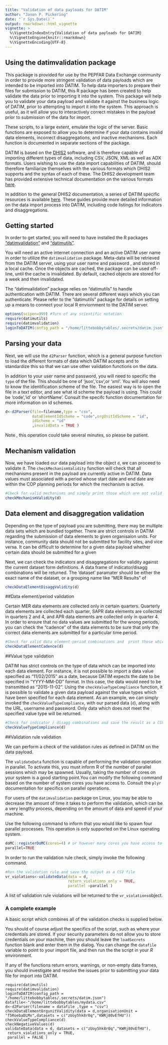 ```yaml
---
title: "Validation of data payloads for DATIM"
author: "Jason P. Pickering"
date: "`r Sys.Date()`"
output: rmarkdown::html_vignette
vignette: >
  %\VignetteIndexEntry{Validation of data payloads for DATIM}
  %\VignetteEngine{knitr::rmarkdown}
  %\VignetteEncoding{UTF-8}
---
```



## Using the datimvalidation package

This package is provided for use by the PEPFAR Data Exchange community in order to provide more stringent validation 
of data payloads which are intended to be imported into DATIM. To help data importers to prepare their files for submission to DATIM, this R package has been created to help validate the data prior to importing it into the system. This package will help you to validate your data payload and validate it against the business logic of DATIM, prior to  attempting to import it into the system. This approach is useful, as it will allow you to interactively correct mistakes in the payload prior to submission of the data for import. 

These scripts, to a large extent, emulate the logic of the server. Basic functions are exposed to allow
you to determine if your data contains invalid data elements, incorrect disaggregations, and inactive mechanisms. Each function is documented in separate sections of the package. 

DATIM is based on the [DHIS2](https://www.dhis2.org/) software, and is therefore capable of importing different types of data, including
CSV, JSON, XML as well as ADX formats. Users wishing to use the data import capabilities of DATIM, should therefore familiarize themselves with 
the various formats which DHIS2 supports and the syntax of each of these. The DHIS2 development team has provided extensive technical
documentation on the various formats [here](https://docs.dhis2.org/master/en/developer/html/webapi_data_values.html#webapi_data_values_csv). 

In addition to the general DHIS2 documentation, a series of DATIM specific resources is available [here](https://datim.zendesk.com/hc/en-us/sections/200413199-Data-Import-and-Exchange). These guides provide more detailed information on the data import process into DATIM, including code listings for indicators and disaggregations. 



## Getting started

In order to get started, you will need to have installed the R packages ["datimvalidation"](https://github.com/jason-p-pickering/datim-validation) and ["datimutils"](https://github.com/pepfar-datim/datimutils). 

You will need an active internet connection and an active DATIM user name in order to utilize the `datimvalidation` package. Meta-data will be retrieved from the DATIM server, using your user name and password , and stored in a local cache. Once the objects are cached, the package can be used off-line, until the cache is invalidated. By default, cached objects are stored for a week and then invalidated. 


The "datimvalidation" package relies on "datimutils" to handle authentication with DATIM. There are several different ways which you can authenticate. Please refer to the "datimutils" package for details on setting up a means to connect your local R enviornment to the DATIM server. 

```r
options(scipen=999) #Turn of any scientific notation
require(datimutils)
require(datimvalidation)
loginToDATIM(config_path = "/home/littebobbytables/.secrets/datim.json")
```


## Parsing your data

Next, we will use the `d2Parser` function, which is a general purpose function to load the different formats of data which 
DATIM accepts and to standardize this so that we can use other validation functions on the data. 

In addition to your user name and password, you will need to specific the `type` of the file. This should be one of 'json','csv',or 'xml'. 
You will also need to know the identification scheme of the file. The easiest way is to open the file in a text editor, and see what id scheme
the payload is using. This could be 'code','id' or 'shortName'. Consult the specifc function documentation for more information on id schemes.

```r
d<-d2Parser(file=filename,type = "csv",
            dataElementIdScheme = "code",orgUnitIdScheme = "id",
            idScheme = "id" 
            ,invalidData = TRUE )
```

Note , this operation could take several minutes, so please be patient. 

## Mechanism validation

Now, we have loaded our data payload into the object `d`, we can proceed to validate it. The `checkMechanismValidity` function will check that all mechanisms present in the payload are currently active in DATIM. Data values must associated with a period whose start date and end date are within the COP planning periods for which the mechanism is active. 

```r
#Check for valid mechanisms and simply print those which are not valid
checkMechanismValidity(d)
```


## Data element  and disaggregation validation

Depending on the type of payload you are submitting, there may be multiple data sets which are bundled together. There are strict controls in DATIM regarding the submission of data elements to given organisaion units. For instance, community data should not be submitted for facility sites, and vice versa. It can be difficult to determine for a given data payload whether certain data should be submitted for a given 

Next, we can check the indicators and disaggregations for validity against the current dataset form definitions. A data frame of indicator/disagg combinations will be returned. The 'dataset' paramater should be either the exact name of the dataset, or a grouping name like "MER Results" of 


```r
checkDataElementDisaggValidity(d)
```

##Data element/period validation

Certain MER data elements are collected only in certain quarters. Quarterly data elements are collected each quarter, SAPR data elements are collected in quarters 2 and 4, and APR data elements are collected only in quarter 4. 
In order to ensure that no data values are submitted for the wrong periods, you can check the "cadence" of the data elements to be sure that only the correct data elements are submitted for a particular time period. 


```r
#Check for valid data element-period combinations and  print those which are not valid
checkDataElementCadence(d)
```


##Value type validation

DATIM has strict controls on the type of data which can be imported into each data element. For instance, it is not possible to import a data value specified as "11/02/2015" as a date, because DATIM expects the date to be specified in "YYYY-MM-DD" format. In this case, the data would need to be transmitted as "2015-11-02". Using the `checkValueTypeCompliance` function, it is possible to validate a given data payload against the value types which have been specified for each data element. As an example, we can simply invoked the `checkValueTypeCompliance`, with our parsed data (`d`), along with the URL, username and password. Only data which does not 
meet the specified value type will be returned.

```r
#Check for indicator / disagg combinations and save the result as a CSV file
checkValueTypeCompliance(d)
```

##Validation rule validation

We can perform a check of the validation rules as defined in DATIM on the data payload.

The `validateData` function is capable of performing the validation operation in parallel. To activate this, you must inform R of the number of parallel
sessions which may be spawned. Usually, taking the number of cores on your system is a good starting point.You can modify the following command based on the number of system cores you have access to. Consult the `plyr` documentation for specifics on parallel operations. 

For users of the `datimvalidation` package on Linux, you may be able to decrease the amount of time it takes to perform the validation, which can be a very lengthy process, depending on the amount of data and speed of your machine. 

Use the following command to inform that you would like to spawn four parallel processes. This operation is only supported on the Linux operating system. 

```r
doMC::registerDoMC(cores=4) # or however many cores you have access to
parallel=TRUE
```


In order to run the validation rule check, simply invoke the following command. 

```r
#Run the validation rule and save the output as a CSV file
vr_violations<-validateData(data = d,
                            return_violations_only = TRUE,
                            parallel =parallel )

```

A list of validation rule violations will be returned to the `vr_violations`object.


### A complete example

A basic script which combines all of the validation checks is supplied below. 

You should of course adjust the specifics of the script, such as where your credentials are stored. If your security parameters do not allow you to store credentials on your machine, then you should leave the `loadSecrets` function blank and enter them in the dialog.  You can change the `datafile` variable to point to your import file, and then run the the script in your *R* environment. 

If any of the functions return errors, warnings, or non-empty data frames, you should investigate and resolve the issues prior to submitting your data file for import into DATIM. 

```
require(datimutils)
require(datimvalidation)
loginToDATIM(config_path = "/home/littebobbytables/.secrets/datim.json")
datafile<-"/home/littebobbytables/mydata.csv"
d<-d2Parser(filename = datafile ,type = "csv")
checkDataElementOrgunitValidity(data = d,organisationUnit = "f5RoebaDLMx",datasets = c("zUoy5hk8r0q","KWRj80vEfHU"))
checkValueTypeCompliance(d)
checkNegativeValues(d)
validateData(data = d, datasets = c("zUoy5hk8r0q","KWRj80vEfHU"),
 return_violations_only = TRUE,
 parallel = FALSE )
```
